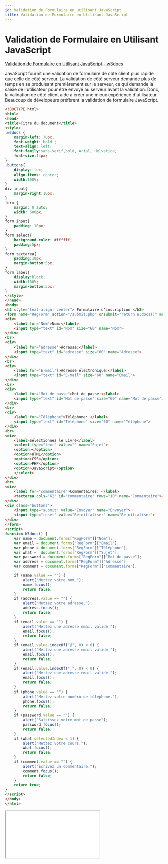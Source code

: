 ```yaml
---
id: Validation_de_Formulaire_en_utilisant_JavaScript
title: Validation de Formulaire en Utilisant JavaScript
---
```



# Validation de Formulaire en Utilisant JavaScript

[Validation de Formulaire en Utilisant JavaScript - w3docs](https://fr.w3docs.com/snippets/javascript/validation-de-formulaire-en-utilisant-javascript.html)

<div className="algorithmes">

JavaScript fournit une validation de formulaire de côté client plus rapide que celle de côté serveur. La validation de côté serveur
demande plus de temps en se produisant premièrement sur le serveur, ce qui demande la saisie de l'utilisateur pour être envoyé au
serveur avant la validation. Donc, la validation de côté client aide à créer une mieux expérience d'utilisateur. Beaucoup de
dévelopeurs préfèrent la validation de formulaire JavaScript.

<nav className="algorithmes-nav">
<div className="algorithmes-nav-code">

```html
<!DOCTYPE html>
<html>
<head>
<title>Titre du document</title>
<style>
.w3docs {
    margin-left: 70px;
    font-weight: bold ;
    text-align: left;
    font-family:sans-serif,bold, Arial, Helvetica;
    font-size:14px;
}
.buttons{
    display:flex;
    align-items: center;
    width:100%;
}
div input{
    margin-right:10px;
}
form {
    margin: 0 auto;
    width: 600px;
}
form input{
    padding: 10px;
}
form select{
    background-color: #ffffff;
    padding:5px;
}
form textarea{
    padding:10px;
    margin-bottom:5px;
}
form label{
    display:block;
    width:100%;
    margin-bottom:5px;
}
</style>
</head>
<body>
<h2 style="text-align: center"> Formulaire d'inscription </h2>
<form name="RegForm" action="/submit.php" onsubmit="return W3docs()" method="post" class="w3docs">
<div>
    <label for="Nom">Nom:</label>
    <input type="text" id="Nom" size="60" name="Nom">
</div>
<br>
<div>
    <label for="adresse">Adresse:</label>
    <input type="text" id="adresse" size="60" name="Adresse"> 
</div>
<br>
<div>
    <label for="E-mail"l>Adresse électronique:</label>
    <input type="text" id="E-mail" size="60" name="Email">
</div>
<br>
<div>
    <label for="Mot de passe">Mot de passe:</label>
    <input type="text" id="Mot de passe" size="60" name="Mot de passe">
</div>
<br>
<div>
    <label for="Téléphone">Téléphone: </label>
    <input type="text" id="Téléphone" size="60" name="Téléphone"> 
</div>
<br>
<div>
    <label>Sélectionnez le Livre</label>
    <select type="text" value="" name="Sujet">
    <option></option>
    <option>HTML</option>
    <option>CSS</option>
    <option>PHP</option>
    <option>JavaScript</option>
    </select>
</div>
<br>
<div>
    <label for="commentaire">Commentaires: </label>
    <textarea cols="62" id="commentaire" rows="10" name="Commentaire"></textarea>
</div>
<div class="buttons">
    <input type="submit" value="Envoyer" name="Envoyer">
    <input type="reset" value="Réinitialiser" name="Réinitialiser">
</div>
</form>
<script> 
function W3docs() { 
    var name = document.forms["RegForm"]["Nom"];               
    var email = document.forms["RegForm"]["Email"];    
    var phone = document.forms["RegForm"]["Téléphone"];  
    var what =  document.forms["RegForm"]["Sujet"];  
    var password = document.forms["RegForm"]["Mot de passe"];  
    var address = document.forms["RegForm"]["Adresse"];  
    var comment = document.forms["RegForm"]["Commentaire"];  

    if (name.value == "") { 
        alert("Mettez votre nom.");
        name.focus(); 
        return false; 
    }
    if (address.value == "") { 
        alert("Mettez votre adresse."); 
        address.focus(); 
        return false; 
    }        
    if (email.value == "") { 
        alert("Mettez une adresse email valide."); 
        email.focus(); 
        return false; 
    }    
    if (email.value.indexOf("@", 0) < 0) { 
        alert("Mettez une adresse email valide."); 
        email.focus(); 
        return false;
    }    
    if (email.value.indexOf(".", 0) < 0) { 
        alert("Mettez une adresse email valide."); 
        email.focus(); 
        return false; 
    }    
    if (phone.value == "") { 
        alert("Mettez votre numéro de téléphone."); 
        phone.focus(); 
        return false; 
    }    
    if (password.value == "") { 
        alert("Saisissez votre mot de passe"); 
        password.focus(); 
        return false; 
    }    
    if (what.selectedIndex < 1) { 
        alert("Mettez votre cours."); 
        what.focus(); 
        return false; 
    } 
    if (comment.value == "") { 
        alert("Écrivez un commentaire."); 
        comment.focus(); 
        return false; 
    } 
    return true; 
}
</script> 
</body>
</html>
```

</div>
<div className="algorithmes-nav-html">

<iframe src="/Mon_Web_Dev_Wiki/algo/Validation_de_Formulaire_en_utilisant_JavaScript/index.html"></iframe>

</div>
</nav>
</div>